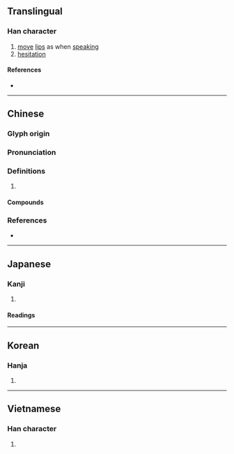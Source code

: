 {{also|嗫}}
{{character info/new}}
==Translingual==

===Han character===
{{Han char|rn=30|rad=口|as=18|sn=21|four=61041|canj=RSJJ|ids=⿰口聶}}

# [[move]] [[lip]]s as when [[speak]]ing
# [[hesitation]]

====References====
* {{Han ref|kx=0214.310|dkj=04615|dj=0437.180|hdz=10705.120|uh=56C1|ud=22209|bh=C4D9|bd=50393}}

----

==Chinese==
{{zh-forms|s=嗫}}

===Glyph origin===
{{Han etym}}

===Pronunciation===
{{zh-pron
|m=niè
|c=zip3,jip6
|mn=liap
|mc=y
|oc=y
|cat=
}}

===Definitions===
{{zh-hanzi}}

# {{rfdef|zh}}

====Compounds====
{{zh-der|呫囁|喋囁|嚅囁|囁嚅|囁囁嚅嚅}}

===References===
* {{R:yue:Hanzi}}

----

==Japanese==

===Kanji===
{{ja-kanji|grade=uc|rs=口18}}

# {{rfdef|ja|sort=口18}}

====Readings====
{{ja-readings
|on=しょう
|kun=ささや-く
}}

----

==Korean==

===Hanja===
{{ko-hanja|hangeul=[[섭]], [[엽]]|rv=seop, yeop|mr=sŏp, yŏp}}

# {{rfdef|ko|sort=口18}}

----

==Vietnamese==

===Han character===
{{vi-hantu|[[chiếp]], [[li]], [[niếp]]|rs=口18}}

# {{rfdef|vi}}